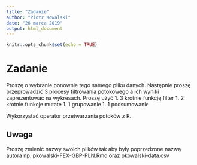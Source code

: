 ```yaml
---
title: "Zadanie"
author: "Piotr Kowalski"
date: "26 marca 2019"
output: html_document
---
```


```r
knitr::opts_chunk$set(echo = TRUE)
```

# Zadanie

Proszę o wybranie ponownie tego samego pliku danych. Następnie proszę przeprowadzić 3 procesy filtrowania potokowego a ich wyniki zaprezentować na wykresach. Proszę użyć
1. 3 krotnie funkcję filter
1. 2 krotnie funkcje mutate
1. 1 grupowanie
1. 1 podsumowanie

Wykorzystać operator przetwarzania potoków z R.

## Uwaga

Proszę zmienić nazwy swoich plików tak aby były poprzedzone nazwą autora np.
pkowalski-FEX-GBP-PLN.Rmd
oraz
pkowalski-data.csv